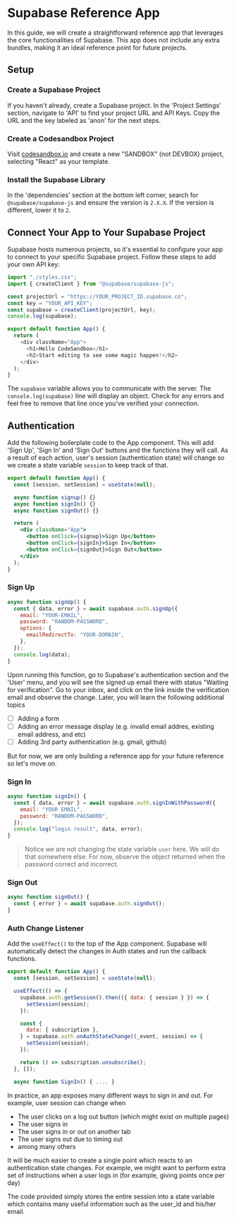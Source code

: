 # Supabase Reference App

In this guide, we will create a straightforward reference app that leverages the core functionalities of Supabase. This app does not include any extra bundles, making it an ideal reference point for future projects.

## Setup

### Create a Supabase Project

If you haven't already, create a Supabase project. In the 'Project Settings' section, navigate to 'API' to find your project URL and API Keys. Copy the URL and the key labeled as 'anon' for the next steps.

### Create a Codesandbox Project

Visit [codesandbox.io](http://codesandbox.io) and create a new "SANDBOX" (not DEVBOX) project, selecting "React" as your template.

### Install the Supabase Library

In the 'dependencies' section at the bottom left corner, search for `@supabase/supabase-js` and ensure the version is `2.X.X`. If the version is different, lower it to `2`.

## Connect Your App to Your Supabase Project

Supabase hosts numerous projects, so it's essential to configure your app to connect to your specific Supabase project. Follow these steps to add your own API key:

```js filename="App.js" {2,4-7}
import "./styles.css";
import { createClient } from "@supabase/supabase-js";

const projectUrl = "https://YOUR_PROJECT_ID.supabase.co";
const key = "YOUR_API_KEY";
const supabase = createClient(projectUrl, key);
console.log(supabase);

export default function App() {
  return (
    <div className="App">
      <h1>Hello CodeSandbox</h1>
      <h2>Start editing to see some magic happen!</h2>
    </div>
  );
}
```

The `supabase` variable allows you to communicate with the server. The `console.log(supabase)` line will display an object. Check for any errors and feel free to remove that line once you've verified your connection.

## Authentication

Add the following boilerplate code to the App component. This will add 'Sign Up', 'Sign In' and 'Sign Out' buttons and the functions they will call. As a result of each action, user's session (authentication state) will change so we create a state variable `session` to keep track of that.

```jsx filename="App.js" {2,4-6,10-12}
export default function App() {
  const [session, setSession] = useState(null);

  async function signup() {}
  async function signIn() {}
  async function signOut() {}

  return (
    <div className="App">
      <button onClick={signup}>Sign Up</button>
      <button onClick={signIn}>Sign In</button>
      <button onClick={signOut}>Sign Out</button>
    </div>
  );
}
```

### Sign Up

```jsx
async function signUp() {
  const { data, error } = await supabase.auth.signUp({
    email: "YOUR-EMAIL",
    password: "RANDOM-PASSWORD",
    options: {
      emailRedirectTo: "YOUR-DOMAIN",
    },
  });
  console.log(data);
}
```

Upon running this function, go to Supabase's authentication section and the 'User' menu, and you will see the signed up email there with status "Waiting for verification". Go to your inbox, and click on the link inside the verification email and observe the change. Later, you will learn the following additional topics

- [ ] Adding a form
- [ ] Adding an error message display (e.g. invalid email addres, existing email address, and etc)
- [ ] Adding 3rd party authentication (e.g. gmail, github)

But for now, we are only building a reference app for your future reference so let's move on.

### Sign In

```jsx
async function signIn() {
  const { data, error } = await supabase.auth.signInWithPassword({
    email: "YOUR EMAIL",
    password: "RANDOM-PASSWORD",
  });
  console.log("login result", data, error);
}
```

> Notice we are not changing the state variable `user` here. We will do that somewhere else. For now, observe the object returned when the password correct and incorrect.

### Sign Out

```jsx
async function signOut() {
  const { error } = await supabase.auth.signOut();
}
```

### Auth Change Listener

Add the `useEffect()` to the top of the App component. Supabase will automatically detect the changes in Auth states and run the callback functions.

```js filename="App.js" {4-16}
export default function App() {
  const [session, setSession] = useState(null);

  useEffect(() => {
    supabase.auth.getSession().then(({ data: { session } }) => {
      setSession(session);
    });

    const {
      data: { subscription },
    } = supabase.auth.onAuthStateChange((_event, session) => {
      setSession(session);
    });

    return () => subscription.unsubscribe();
  }, []);

  async function SignIn() { .... }
```

In practice, an app exposes many different ways to sign in and out. For example, user session can change when

- The user clicks on a log out button (which might exist on multiple pages)
- The user signs in
- The user signs in or out on another tab
- The user signs out due to timing out
- among many others

It will be much easier to create a single point which reacts to an authentication state changes. For example, we might want to perform extra set of instructions when a user logs in (for example, giving points once per day)

The code provided simply stores the entire session into a state variable which contains many useful information such as the user_id and his/her email.

